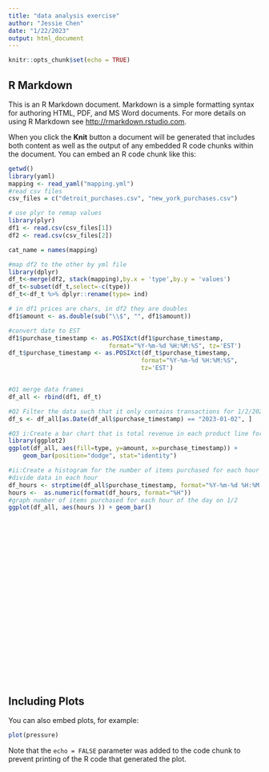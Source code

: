 ```yaml
---
title: "data analysis exercise"
author: "Jessie Chen"
date: "1/22/2023"
output: html_document
---
```


```r
knitr::opts_chunk$set(echo = TRUE)
```

## R Markdown

This is an R Markdown document. Markdown is a simple formatting syntax for authoring HTML, PDF, and MS Word documents. For more details on using R Markdown see <http://rmarkdown.rstudio.com>.

When you click the **Knit** button a document will be generated that includes both content as well as the output of any embedded R code chunks within the document. You can embed an R code chunk like this:

```r
getwd()
library(yaml)
mapping <- read_yaml("mapping.yml")
#read csv files
csv_files = c("detroit_purchases.csv", "new_york_purchases.csv")

# use plyr to remap values
library(plyr)
df1 <- read.csv(csv_files[1])
df2 <- read.csv(csv_files[2])

cat_name = names(mapping)

#map df2 to the other by yml file
library(dplyr)
df_t<-merge(df2, stack(mapping),by.x = 'type',by.y = 'values')
df_t<-subset(df_t,select=-c(type))
df_t<-df_t %>% dplyr::rename(type= ind)

# in df1 prices are chars, in df2 they are doubles
df1$amount <- as.double(sub("\\$", "", df1$amount))

#convert date to EST
df1$purchase_timestamp <- as.POSIXct(df1$purchase_timestamp, 
                            format="%Y-%m-%d %H:%M:%S", tz='EST')
df_t$purchase_timestamp <- as.POSIXct(df_t$purchase_timestamp, 
                                     format="%Y-%m-%d %H:%M:%S", 
                                     tz='EST')


#Q1 merge data frames
df_all <- rbind(df1, df_t)

#Q2 Filter the data such that it only contains transactions for 1/2/2023.
df_s <- df_all[as.Date(df_all$purchase_timestamp) == "2023-01-02", ]

#Q3 i:Create a bar chart that is total revenue in each product line for 1/2.
library(ggplot2)
ggplot(df_all, aes(fill=type, y=amount, x=purchase_timestamp)) + 
    geom_bar(position="dodge", stat="identity")

#ii:Create a histogram for the number of items purchased for each hour of the day on 1/2.
#divide data in each hour
df_hours <- strptime(df_all$purchase_timestamp, format="%Y-%m-%d %H:%M:%S")
hours <-  as.numeric(format(df_hours, format="%H"))
#graph number of items purchased for each hour of the day on 1/2
ggplot(df_all, aes(hours )) + geom_bar()


























```

## Including Plots

You can also embed plots, for example:

```r
plot(pressure)
```

Note that the `echo = FALSE` parameter was added to the code chunk to prevent printing of the R code that generated the plot.
